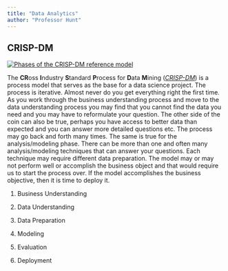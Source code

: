 ```yaml
---
title: "Data Analytics"
author: "Professor Hunt"
---
```


## CRISP-DM

[![Phases of the CRISP-DM reference model](images/CRISP-DM2.png)](https://web.archive.org/web/20220401041957/https://www.the-modeling-agency.com/crisp-dm.pdf)

The **CR**oss **I**ndustry **S**tandard **P**rocess for **D**ata **M**ining ([*CRISP-DM*](https://en.wikipedia.org/wiki/Cross-industry_standard_process_for_data_mining)) is a process model that serves as the base for a data science project. The process is iterative. Almost never do you get everything right the first time. As you work through the business understanding process and move to the data understanding process you may find that you cannot find the data you need and you may have to reformulate your question. The other side of the coin can also be true, perhaps you have access to better data than expected and you can answer more detailed questions etc. The process may go back and forth many times. The same is true for the analysis/modeling phase. There can be more than one and often many analysis/modeling techniques that can answer your questions. Each technique may require different data preparation. The model may or may not perform well or accomplish the business object and that would require us to start the process over. If the model accomplishes the business objective, then it is time to deploy it.

1.  Business Understanding

2.  Data Understanding

3.  Data Preparation

4.  Modeling

5.  Evaluation

6.  Deployment

# 
